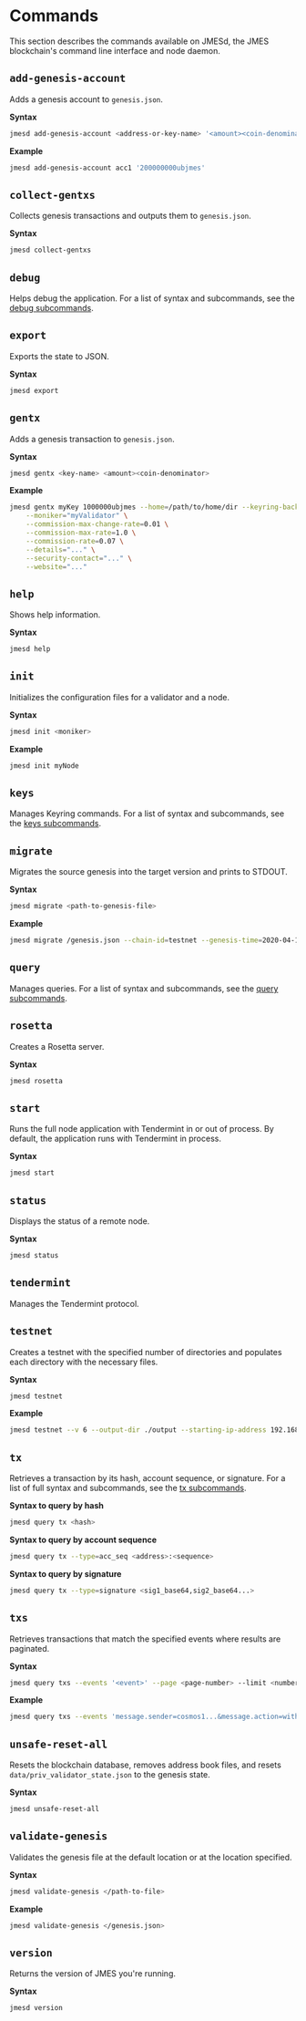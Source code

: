 # Commands

This section describes the commands available on JMESd, the JMES blockchain's command line interface and node daemon.

## `add-genesis-account`

Adds a genesis account to `genesis.json`.

**Syntax**
```bash
jmesd add-genesis-account <address-or-key-name> '<amount><coin-denominator>,<amount><coin-denominator>'
```

**Example**
```bash
jmesd add-genesis-account acc1 '200000000ubjmes'
```

## `collect-gentxs`

Collects genesis transactions and outputs them to `genesis.json`.

**Syntax**
```bash
jmesd collect-gentxs
```

## `debug`

Helps debug the application. For a list of syntax and subcommands, see the [debug subcommands](subcommands.mdx#debug-addr).

## `export`

Exports the state to JSON.

**Syntax**
```bash
jmesd export
```

## `gentx`

Adds a genesis transaction to `genesis.json`.

**Syntax**
```bash
jmesd gentx <key-name> <amount><coin-denominator>
```

**Example**
```bash
jmesd gentx myKey 1000000ubjmes --home=/path/to/home/dir --keyring-backend=os --chain-id=test-chain-1 \
    --moniker="myValidator" \
    --commission-max-change-rate=0.01 \
    --commission-max-rate=1.0 \
    --commission-rate=0.07 \
    --details="..." \
    --security-contact="..." \
    --website="..."
```

## `help`

Shows help information.

**Syntax**
```bash
jmesd help
```

## `init`

Initializes the configuration files for a validator and a node.

**Syntax**
```bash
jmesd init <moniker>
```

**Example**
```bash
jmesd init myNode
```

## `keys`

Manages Keyring commands. For a list of syntax and subcommands, see the [keys subcommands](subcommands.mdx#keys-add).


## `migrate`
Migrates the source genesis into the target version and prints to STDOUT.

**Syntax**
```bash
jmesd migrate <path-to-genesis-file>
```

**Example**
```bash
jmesd migrate /genesis.json --chain-id=testnet --genesis-time=2020-04-19T17:00:00Z --initial-height=4000
```

## `query`

Manages queries. For a list of syntax and subcommands, see the [query subcommands](subcommands.mdx#query-authz-grants).

## `rosetta`

Creates a Rosetta server.

**Syntax**
```bash
jmesd rosetta
```

## `start`

Runs the full node application with Tendermint in or out of process. By default, the application runs with Tendermint in process.

**Syntax**
```bash
jmesd start
```

## `status`

Displays the status of a remote node.

**Syntax**
```bash
jmesd status
```

## `tendermint`

Manages the Tendermint protocol.

## `testnet`

Creates a testnet with the specified number of directories and populates each directory with the necessary files.

**Syntax**
```bash
jmesd testnet
```

**Example**
```bash
jmesd testnet --v 6 --output-dir ./output --starting-ip-address 192.168.10.2
```

## `tx`

Retrieves a transaction by its hash, account sequence, or signature. For a list of full syntax and subcommands, see the [tx subcommands](subcommands.mdx#tx-authz-exec).

**Syntax to query by hash**
```bash
jmesd query tx <hash>
```

**Syntax to query by account sequence**
```bash
jmesd query tx --type=acc_seq <address>:<sequence>
```

**Syntax to query by signature**
```bash
jmesd query tx --type=signature <sig1_base64,sig2_base64...>
```

## `txs`

Retrieves transactions that match the specified events where results are paginated.

**Syntax**
```bash
jmesd query txs --events '<event>' --page <page-number> --limit <number-of-results>
```

**Example**
```bash
jmesd query txs --events 'message.sender=cosmos1...&message.action=withdraw_delegator_reward' --page 1 --limit 30
```

## `unsafe-reset-all`

Resets the blockchain database, removes address book files, and resets `data/priv_validator_state.json` to the genesis state.

**Syntax**
```bash
jmesd unsafe-reset-all
```

## `validate-genesis`

Validates the genesis file at the default location or at the location specified.

**Syntax**
```bash
jmesd validate-genesis </path-to-file>
```

**Example**
```bash
jmesd validate-genesis </genesis.json>
```

## `version`

Returns the version of JMES you're running.

**Syntax**
```bash
jmesd version
```

